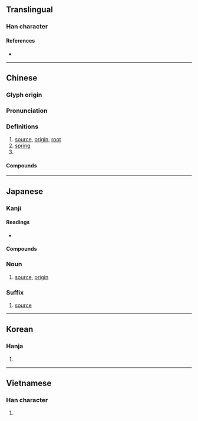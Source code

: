 {{character info/new}}
{{also|厵}}
==Translingual==

===Han character===
{{Han char|rn=85|rad=水|as=10|sn=13|four=31196|canj=EMHF|ids=⿰氵原}}

====References====
* {{Han ref|kx=0639.160|dkj=17926|dj=1046.090|hdz=31697.020|uh=6E90|ud=28304|bh=B7BD|bd=47037}}

----

==Chinese==
{{zh-forms}}

===Glyph origin===
{{Han etym}}

===Pronunciation===
{{zh-pron
|m=yuán
|c=jyun4
|h=pfs=pfs=ngièn
|md=nguòng
|mn=goân
|w=3nyoe
|mc=y
|oc=y
|cat=n,pn
}}

===Definitions===
{{zh-hanzi}}

# [[source]], [[origin]], [[root]]
# [[spring]]
# {{surname|lang=zh}}

====Compounds====
{{zh-der|能源|源頭|源源不斷|水源|上源|財源|資源|字源|詞源|語源|源泉|源於|源自|源出|起源|根源|來源|本源|世外桃源}}

----

==Japanese==

===Kanji===
{{ja-kanji|grade=6|rs=水10}}

====Readings====
* {{ja-readings|goon=[[ごん]] (gon)|kanon=[[げん]] (gen)|kanyoon=[[がん]] (gan)|kun=[[みなもと]] (minamoto)}}

====Compounds====
{{der5|lang=ja|{{ja-r|源委|げんい}}
|{{ja-r|源泉|げんせん}}
|{{ja-r|源流|げんりゅう}}
|{{ja-r|語源|ごげん}}
|{{ja-r|根源|こんげん}}
|{{ja-r|同源|どうげん}}
}}

===Noun===
{{ja-noun|みなもと}}

# [[source]], [[origin]]

===Suffix===
{{ja-pos|suffix|げん}}

# [[source]]

----

==Korean==

===Hanja===
{{ko-hanja|hangeul=[[원]]|eumhun=|rv=won|mr=wŏn|y=wen}}

# {{defn|lang=ko|sort=水10}}

----

==Vietnamese==

===Han character===
{{vi-hantu|[[nguyên]], [[nguyễn]]|rs=水10}}

# {{defn|lang=vi|sort=水10}}